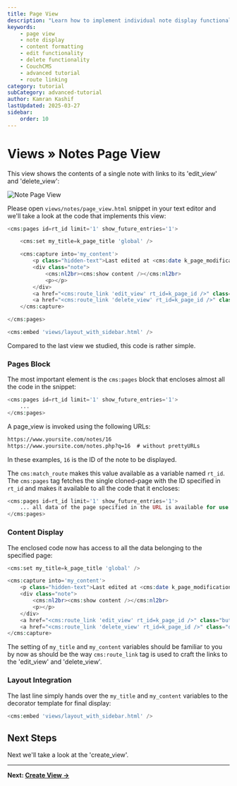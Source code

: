 ---
title: Page View
description: "Learn how to implement individual note display functionality in CouchCMS, including edit and delete options, date formatting, and secure content handling."
keywords:
    - page view
    - note display
    - content formatting
    - edit functionality
    - delete functionality
    - CouchCMS
    - advanced tutorial
    - route linking
category: tutorial
subCategory: advanced-tutorial
author: Kamran Kashif
lastUpdated: 2025-03-27
sidebar:
    order: 10
---

# Views » Notes Page View

This view shows the contents of a single note with links to its 'edit_view' and 'delete_view':

![Note Page View](./img/scr2.png)

Please open `views/notes/page_view.html` snippet in your text editor and we'll take a look at the code that implements this view:

```php title="page_view.html"
<cms:pages id=rt_id limit='1' show_future_entries='1'>

    <cms:set my_title=k_page_title 'global' />

    <cms:capture into='my_content'>
        <p class="hidden-text">Last edited at <cms:date k_page_modification_date format='jS M, Y' /></p>
        <div class="note">
            <cms:nl2br><cms:show content /></cms:nl2br>
            <p></p>
        </div>
        <a href="<cms:route_link 'edit_view' rt_id=k_page_id />" class="button">Edit</a>
        <a href="<cms:route_link 'delete_view' rt_id=k_page_id />" class="delete-note">Delete it</a>
    </cms:capture>

</cms:pages>

<cms:embed 'views/layout_with_sidebar.html' />
```

Compared to the last view we studied, this code is rather simple.

### Pages Block

The most important element is the `cms:pages` block that encloses almost all the code in the snippet:

```php title="page_view.html - Pages Block"
<cms:pages id=rt_id limit='1' show_future_entries='1'>
    ...
</cms:pages>
```

A page_view is invoked using the following URLs:

```txt
https://www.yoursite.com/notes/16
https://www.yoursite.com/notes.php?q=16  # without prettyURLs
```

In these examples, `16` is the ID of the note to be displayed.

The `cms:match_route` makes this value available as a variable named `rt_id`. The `cms:pages` tag fetches the single cloned-page with the ID specified in `rt_id` and makes it available to all the code that it encloses:

```php title="page_view.html - Data Access"
<cms:pages id=rt_id limit='1' show_future_entries='1'>
    ... all data of the page specified in the URL is available for use here ...
</cms:pages>
```

### Content Display

The enclosed code now has access to all the data belonging to the specified page:

```php title="page_view.html - Content Display"
<cms:set my_title=k_page_title 'global' />

<cms:capture into='my_content'>
    <p class="hidden-text">Last edited at <cms:date k_page_modification_date format='jS M, Y' /></p>
    <div class="note">
        <cms:nl2br><cms:show content /></cms:nl2br>
        <p></p>
    </div>
    <a href="<cms:route_link 'edit_view' rt_id=k_page_id />" class="button">Edit</a>
    <a href="<cms:route_link 'delete_view' rt_id=k_page_id />" class="delete-note">Delete it</a>
</cms:capture>
```

The setting of `my_title` and `my_content` variables should be familiar to you by now as should be the way `cms:route_link` tag is used to craft the links to the 'edit_view' and 'delete_view'.

### Layout Integration

The last line simply hands over the `my_title` and `my_content` variables to the decorator template for final display:

```php title="page_view.html - Layout Integration"
<cms:embed 'views/layout_with_sidebar.html' />
```

## Next Steps

Next we'll take a look at the 'create_view'.

---

**Next: [Create View →](./11-create-view)**
